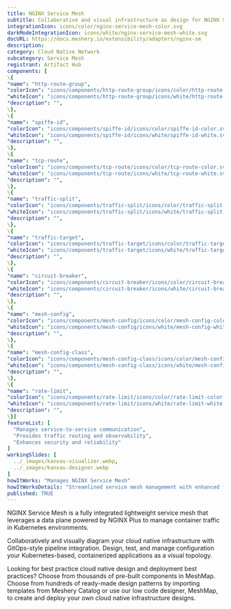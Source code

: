 ```yaml
---
title: NGINX Service Mesh
subtitle: Collaborative and visual infrastructure as design for NGINX Service Mesh
integrationIcon: icons/color/nginx-service-mesh-color.svg
darkModeIntegrationIcon: icons/white/nginx-service-mesh-white.svg
docURL: https://docs.meshery.io/extensibility/adapters/nginx-sm
description: 
category: Cloud Native Network
subcategory: Service Mesh
registrant: Artifact Hub
components: [
\{
"name": "http-route-group",
"colorIcon": "icons/components/http-route-group/icons/color/http-route-group-color.svg",
"whiteIcon": "icons/components/http-route-group/icons/white/http-route-group-white.svg",
"description": "",
\},
\{
"name": "spiffe-id",
"colorIcon": "icons/components/spiffe-id/icons/color/spiffe-id-color.svg",
"whiteIcon": "icons/components/spiffe-id/icons/white/spiffe-id-white.svg",
"description": "",
\},
\{
"name": "tcp-route",
"colorIcon": "icons/components/tcp-route/icons/color/tcp-route-color.svg",
"whiteIcon": "icons/components/tcp-route/icons/white/tcp-route-white.svg",
"description": "",
\},
\{
"name": "traffic-split",
"colorIcon": "icons/components/traffic-split/icons/color/traffic-split-color.svg",
"whiteIcon": "icons/components/traffic-split/icons/white/traffic-split-white.svg",
"description": "",
\},
\{
"name": "traffic-target",
"colorIcon": "icons/components/traffic-target/icons/color/traffic-target-color.svg",
"whiteIcon": "icons/components/traffic-target/icons/white/traffic-target-white.svg",
"description": "",
\},
\{
"name": "circuit-breaker",
"colorIcon": "icons/components/circuit-breaker/icons/color/circuit-breaker-color.svg",
"whiteIcon": "icons/components/circuit-breaker/icons/white/circuit-breaker-white.svg",
"description": "",
\},
\{
"name": "mesh-config",
"colorIcon": "icons/components/mesh-config/icons/color/mesh-config-color.svg",
"whiteIcon": "icons/components/mesh-config/icons/white/mesh-config-white.svg",
"description": "",
\},
\{
"name": "mesh-config-class",
"colorIcon": "icons/components/mesh-config-class/icons/color/mesh-config-class-color.svg",
"whiteIcon": "icons/components/mesh-config-class/icons/white/mesh-config-class-white.svg",
"description": "",
\},
\{
"name": "rate-limit",
"colorIcon": "icons/components/rate-limit/icons/color/rate-limit-color.svg",
"whiteIcon": "icons/components/rate-limit/icons/white/rate-limit-white.svg",
"description": "",
\}]
featureList: [
  "Manages service-to-service communication",
  "Provides traffic routing and observability",
  "Enhances security and reliability"
]
workingSlides: [
  ../_images/kanvas-visualizer.webp,
  ../_images/kanvas-designer.webp
]
howItWorks: "Manages NGINX Service Mesh"
howItWorksDetails: "Streamlined service mesh management with enhanced features in Kubernetes"
published: TRUE
---
```

<p>
NGINX Service Mesh is a fully integrated lightweight service mesh that leverages a data plane powered by NGINX Plus to manage container traffic in Kubernetes environments.
</p>
<p>
    Collaboratively and visually diagram your cloud native infrastructure with GitOps-style pipeline integration. Design, test, and manage configuration your Kubernetes-based, containerized applications as a visual topology.
</p>
<p>
    Looking for best practice cloud native design and deployment best practices? Choose from thousands of pre-built components in MeshMap. Choose from hundreds of ready-made design patterns by importing templates from Meshery Catalog or use our low code designer, MeshMap, to create and deploy your own cloud native infrastructure designs.
</p>
